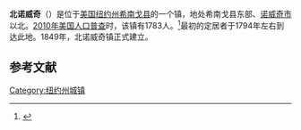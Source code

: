 {{for|同名的英国国会选区|北諾維奇 (英國國會選區)}}
{{Infobox settlement
|official_name            = 北诺威奇
|settlement_type          = 镇
|nickname                 = 
|motto                    =

<!-- Images -->
|image_skyline            = 
|imagesize                = 
|image_caption            = 
|image_flag               = 
|image_seal               =

<!-- Maps -->
|pushpin_map              = New York
|pushpin_label            = 北诺威奇
|pushpin_label_position   = <!-- the position of the pushpin label: left, right, top, bottom, none -->
|pushpin_map_caption      = 
|pushpin_mapsize          =
|image_map                = 
|mapsize                  = 
|map_caption              = 
|image_map1               = 
|mapsize1                 = 
|map_caption1             =

<!-- Location -->
|coordinates_region       = US-NY
|subdivision_type         = [[国家|国家]]
|subdivision_name         = [[美国|美国]]
|subdivision_type1        = [[美国行政区划|州]]
|subdivision_name1        = [[纽约州|纽约州]]
|subdivision_type2        = [[纽约州行政区划|县]]
|subdivision_name2        = [[希南戈县|希南戈县]]
|government_footnotes     = 
|government_type          =
|established_title        = 
|established_date         =

<!-- Area -->
|unit_pref                = Imperial
|area_footnotes           = 
|area_magnitude           = 
|area_total_km2           = 73.2
|area_land_km2            = 72.9
|area_water_km2           = 0.3
|area_total_sq_mi         = 
|area_land_sq_mi          = 
|area_water_sq_mi         = 

<!-- Population -->
|population_as_of         = [[2010年美国人口普查|2010]]
|population_footnotes     = 
|population_total         = 1783
|population_density_km2   = 24.5
|population_density_sq_mi =

<!-- General information -->
|timezone                 = [[美国东部时间|EST]]
|utc_offset               = -5
|timezone_DST             = EDT
|utc_offset_DST           = -4
|elevation_footnotes      = 
|elevation_m              = 461
|elevation_ft             = 1512
|latd = 42 |latm = 36 |lats = 33 |latNS = N
|longd = 75 |longm = 30 |longs = 29 |longEW = W

<!-- Area/postal codes & others -->
|postal_code_type         = [[美国邮政编码|邮政编码]]
|postal_code              = 13814
|area_code                = [[美国电话区号607|607]]
|website                  = 
|footnotes                = 
}}
'''北诺威奇'''（{{lang-en|North Norwich}}）是位于[[美国|美国]][[纽约州|纽约州]][[希南戈县|希南戈县]]的一个镇，地处希南戈县东部、[[诺威奇_(纽约州)|诺威奇市]]以北。[[2010年美国人口普查|2010年美国人口普查]]时，该镇有1783人。<ref name>{{cite web|url=http://factfinder2.census.gov|publisher=[[United_States_Census_Bureau|United States Census Bureau]]|title=American FactFinder|accessdate=2020-10-02|archive-date=2013-09-11|archive-url=https://web.archive.org/web/20130911234518/http://factfinder2.census.gov/|dead-url=no}}</ref>最初的定居者于1794年左右到达此地。1849年，北诺威奇镇正式建立。

== 参考文献 ==
{{reflist}}

{{NY-stub}}
[[Category:纽约州城镇|Category:纽约州城镇]]